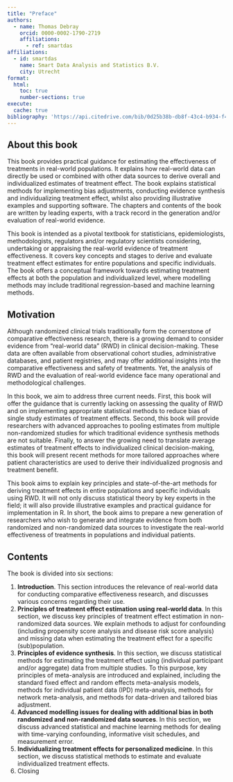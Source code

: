 ```yaml
---
title: "Preface"
authors:   
  - name: Thomas Debray
    orcid: 0000-0002-1790-2719
    affiliations:
      - ref: smartdas
affiliations:
  - id: smartdas
    name: Smart Data Analysis and Statistics B.V.
    city: Utrecht
format:
  html:
    toc: true
    number-sections: true
execute:
  cache: true
bibliography: 'https://api.citedrive.com/bib/0d25b38b-db8f-43c4-b934-f4e2f3bd655a/references.bib?x=eyJpZCI6ICIwZDI1YjM4Yi1kYjhmLTQzYzQtYjkzNC1mNGUyZjNiZDY1NWEiLCAidXNlciI6ICIyNTA2IiwgInNpZ25hdHVyZSI6ICI0MGFkYjZhMzYyYWE5Y2U0MjQ2NWE2ZTQzNjlhMWY3NTk5MzhhNzUxZDNjYWIxNDlmYjM4NDgwOTYzMzY5YzFlIn0=/bibliography.bib'
---
```


## About this book {.unnumbered}

This book provides practical guidance for estimating the effectiveness of treatments in real-world populations. It explains how real-world data can directly be used or combined with other data sources to derive overall and individualized estimates of treatment effect.  The book explains statistical methods for implementing bias adjustments, conducting evidence synthesis and individualizing treatment effect, whilst also providing illustrative examples and supporting software. The chapters and contents of the book are written by leading experts, with a track record in the generation and/or evaluation of real-world evidence.

This book is intended as a pivotal textbook for statisticians, epidemiologists, methodologists, regulators and/or regulatory scientists considering, undertaking or appraising the real-world evidence of treatment effectiveness. It covers key concepts and stages to derive and evaluate treatment effect estimates for entire populations and specific individuals. The  book offers a conceptual framework towards estimating treatment effects at both the population and individualized level, where modelling methods may include traditional regression-based and machine learning methods.

## Motivation {.unnumbered}
Although randomized clinical trials traditionally form the cornerstone of comparative effectiveness research, there is a growing demand to consider evidence from “real-world data” (RWD) in clinical decision-making. These data are often available from observational cohort studies, administrative databases, and patient registries, and may offer additional insights into the comparative effectiveness and safety of treatments. Yet, the analysis of RWD and the evaluation of real-world evidence face many operational and methodological challenges. 

In this book, we aim to address three current needs. First, this book will offer the guidance that is currently lacking on assessing the quality of RWD and on implementing appropriate statistical methods to reduce bias of single study estimates of treatment effects. Second, this book will provide researchers with advanced approaches to pooling estimates from multiple non-randomized studies for which traditional evidence synthesis methods are not suitable. Finally, to answer the growing need to translate average estimates of treatment effects to individualized clinical decision-making, this book will present recent methods for more tailored approaches where patient characteristics are used to derive their individualized prognosis and treatment benefit.

This book aims to explain key principles and state-of-the-art methods for deriving treatment effects in entire populations and specific individuals using RWD. It will not only discuss statistical theory by key experts in the field; it will also provide illustrative examples and practical guidance for implementation in R. In short, the book aims to prepare a new generation of researchers who wish to generate and integrate evidence from both randomized and non-randomized data sources to investigate the real-world effectiveness of treatments in populations and individual patients.

## Contents {.unnumbered}
The book is divided into six sections:


1. **Introduction**. This section introduces the relevance of real-world data for conducting comparative effectiveness research, and discusses various concerns regarding their use. 
2. **Principles of treatment effect estimation using real-world data**. In this section, we discuss key principles of treatment effect estimation in non-randomized data sources. We explain methods to adjust for confounding (including propensity score analysis and disease risk score analysis) and missing data when estimating the treatment effect for a specific (sub)population.
3. **Principles of evidence synthesis**. In this section, we discuss statistical methods for estimating the treatment effect using (individual participant and/or aggregate) data from multiple studies. To this purpose, key principles of meta-analysis are introduced and explained, including the standard fixed effect and random effects meta-analysis models, methods for individual patient data (IPD) meta-analysis, methods for network meta-analysis, and methods for data-driven and tailored bias adjustment.
4. **Advanced modelling issues for dealing with additional bias in both randomized and non-randomized data sources**. In this section, we discuss advanced statistical and machine learning methods for dealing with time-varying confounding, informative visit schedules, and measurement error.
5. **Individualizing treatment effects for personalized medicine**. In this section, we discuss statistical methods to estimate and evaluate individualized treatment effects. 
6. Closing


